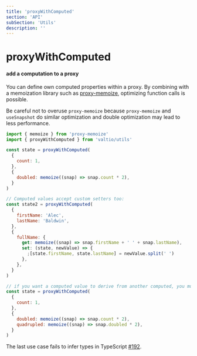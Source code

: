 ```yaml
---
title: 'proxyWithComputed'
section: 'API'
subSection: 'Utils'
description: ''
---
```


# proxyWithComputed

#### add a computation to a proxy

You can define own computed properties within a proxy.
By combining with a memoization library such as
[proxy-memoize](https://github.com/dai-shi/proxy-memoize),
optimizing function calls is possible.

Be careful not to overuse `proxy-memoize`
because `proxy-memoize` and `useSnapshot` do similar optimization
and double optimization may lead to less performance.

```js
import { memoize } from 'proxy-memoize'
import { proxyWithComputed } from 'valtio/utils'

const state = proxyWithComputed(
  {
    count: 1,
  },
  {
    doubled: memoize((snap) => snap.count * 2),
  }
)

// Computed values accept custom setters too:
const state2 = proxyWithComputed(
  {
    firstName: 'Alec',
    lastName: 'Baldwin',
  },
  {
    fullName: {
      get: memoize((snap) => snap.firstName + ' ' + snap.lastName),
      set: (state, newValue) => {
        ;[state.firstName, state.lastName] = newValue.split(' ')
      },
    },
  }
)

// if you want a computed value to derive from another computed, you must declare the dependency first:
const state = proxyWithComputed(
  {
    count: 1,
  },
  {
    doubled: memoize((snap) => snap.count * 2),
    quadrupled: memoize((snap) => snap.doubled * 2),
  }
)
```

The last use case fails to infer types in TypeScript
[#192](https://github.com/pmndrs/valtio/issues/192).
